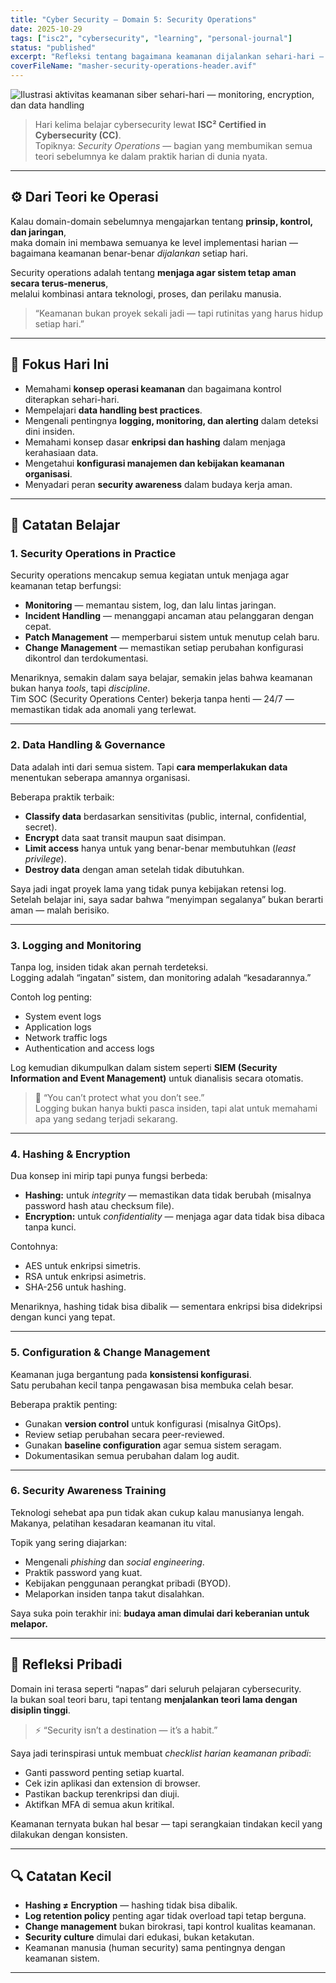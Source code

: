 ```yaml
---
title: "Cyber Security — Domain 5: Security Operations"
date: 2025-10-29
tags: ["isc2", "cybersecurity", "learning", "personal-journal"]
status: "published"
excerpt: "Refleksi tentang bagaimana keamanan dijalankan sehari-hari — dari data handling, logging, hingga kebiasaan manusia di balik sistem."
coverFileName: "masher-security-operations-header.avif"
---
```




<img src={cover.src} alt="Ilustrasi aktivitas keamanan siber sehari-hari — monitoring, encryption, dan data handling" />


> Hari kelima belajar cybersecurity lewat **ISC² Certified in Cybersecurity (CC)**.  
> Topiknya: *Security Operations* — bagian yang membumikan semua teori sebelumnya ke dalam praktik harian di dunia nyata.

---

## ⚙️ Dari Teori ke Operasi

Kalau domain-domain sebelumnya mengajarkan tentang **prinsip, kontrol, dan jaringan**,  
maka domain ini membawa semuanya ke level implementasi harian — bagaimana keamanan benar-benar *dijalankan* setiap hari.

Security operations adalah tentang **menjaga agar sistem tetap aman secara terus-menerus**,  
melalui kombinasi antara teknologi, proses, dan perilaku manusia.

> “Keamanan bukan proyek sekali jadi — tapi rutinitas yang harus hidup setiap hari.”

---

## 🎯 Fokus Hari Ini

- Memahami **konsep operasi keamanan** dan bagaimana kontrol diterapkan sehari-hari.  
- Mempelajari **data handling best practices**.  
- Mengenali pentingnya **logging, monitoring, dan alerting** dalam deteksi dini insiden.  
- Memahami konsep dasar **enkripsi dan hashing** dalam menjaga kerahasiaan data.  
- Mengetahui **konfigurasi manajemen dan kebijakan keamanan organisasi**.  
- Menyadari peran **security awareness** dalam budaya kerja aman.

---

## 🧠 Catatan Belajar

### 1. Security Operations in Practice
Security operations mencakup semua kegiatan untuk menjaga agar keamanan tetap berfungsi:
- **Monitoring** — memantau sistem, log, dan lalu lintas jaringan.  
- **Incident Handling** — menanggapi ancaman atau pelanggaran dengan cepat.  
- **Patch Management** — memperbarui sistem untuk menutup celah baru.  
- **Change Management** — memastikan setiap perubahan konfigurasi dikontrol dan terdokumentasi.

Menariknya, semakin dalam saya belajar, semakin jelas bahwa keamanan bukan hanya *tools*, tapi *discipline*.  
Tim SOC (Security Operations Center) bekerja tanpa henti — 24/7 — memastikan tidak ada anomali yang terlewat.

---

### 2. Data Handling & Governance
Data adalah inti dari semua sistem. Tapi **cara memperlakukan data** menentukan seberapa amannya organisasi.

Beberapa praktik terbaik:
- **Classify data** berdasarkan sensitivitas (public, internal, confidential, secret).  
- **Encrypt** data saat transit maupun saat disimpan.  
- **Limit access** hanya untuk yang benar-benar membutuhkan (*least privilege*).  
- **Destroy data** dengan aman setelah tidak dibutuhkan.

Saya jadi ingat proyek lama yang tidak punya kebijakan retensi log.  
Setelah belajar ini, saya sadar bahwa “menyimpan segalanya” bukan berarti aman — malah berisiko.

---

### 3. Logging and Monitoring
Tanpa log, insiden tidak akan pernah terdeteksi.  
Logging adalah “ingatan” sistem, dan monitoring adalah “kesadarannya.”

Contoh log penting:
- System event logs  
- Application logs  
- Network traffic logs  
- Authentication and access logs  

Log kemudian dikumpulkan dalam sistem seperti **SIEM (Security Information and Event Management)** untuk dianalisis secara otomatis.

> 🔎 “You can’t protect what you don’t see.”  
> Logging bukan hanya bukti pasca insiden, tapi alat untuk memahami apa yang sedang terjadi sekarang.

---

### 4. Hashing & Encryption
Dua konsep ini mirip tapi punya fungsi berbeda:
- **Hashing:** untuk *integrity* — memastikan data tidak berubah (misalnya password hash atau checksum file).  
- **Encryption:** untuk *confidentiality* — menjaga agar data tidak bisa dibaca tanpa kunci.

Contohnya:
- AES untuk enkripsi simetris.  
- RSA untuk enkripsi asimetris.  
- SHA-256 untuk hashing.

Menariknya, hashing tidak bisa dibalik — sementara enkripsi bisa didekripsi dengan kunci yang tepat.

---

### 5. Configuration & Change Management
Keamanan juga bergantung pada **konsistensi konfigurasi**.  
Satu perubahan kecil tanpa pengawasan bisa membuka celah besar.

Beberapa praktik penting:
- Gunakan **version control** untuk konfigurasi (misalnya GitOps).  
- Review setiap perubahan secara peer-reviewed.  
- Gunakan **baseline configuration** agar semua sistem seragam.  
- Dokumentasikan semua perubahan dalam log audit.

---

### 6. Security Awareness Training
Teknologi sehebat apa pun tidak akan cukup kalau manusianya lengah.  
Makanya, pelatihan kesadaran keamanan itu vital.

Topik yang sering diajarkan:
- Mengenali *phishing* dan *social engineering*.  
- Praktik password yang kuat.  
- Kebijakan penggunaan perangkat pribadi (BYOD).  
- Melaporkan insiden tanpa takut disalahkan.

Saya suka poin terakhir ini: **budaya aman dimulai dari keberanian untuk melapor.**

---

## 💭 Refleksi Pribadi

Domain ini terasa seperti “napas” dari seluruh pelajaran cybersecurity.  
Ia bukan soal teori baru, tapi tentang **menjalankan teori lama dengan disiplin tinggi**.

> ⚡ “Security isn’t a destination — it’s a habit.”

Saya jadi terinspirasi untuk membuat *checklist harian keamanan pribadi*:  
- Ganti password penting setiap kuartal.  
- Cek izin aplikasi dan extension di browser.  
- Pastikan backup terenkripsi dan diuji.  
- Aktifkan MFA di semua akun kritikal.

Keamanan ternyata bukan hal besar — tapi serangkaian tindakan kecil yang dilakukan dengan konsisten.

---

## 🔍 Catatan Kecil

- **Hashing ≠ Encryption** — hashing tidak bisa dibalik.  
- **Log retention policy** penting agar tidak overload tapi tetap berguna.  
- **Change management** bukan birokrasi, tapi kontrol kualitas keamanan.  
- **Security culture** dimulai dari edukasi, bukan ketakutan.  
- Keamanan manusia (human security) sama pentingnya dengan keamanan sistem.

---
